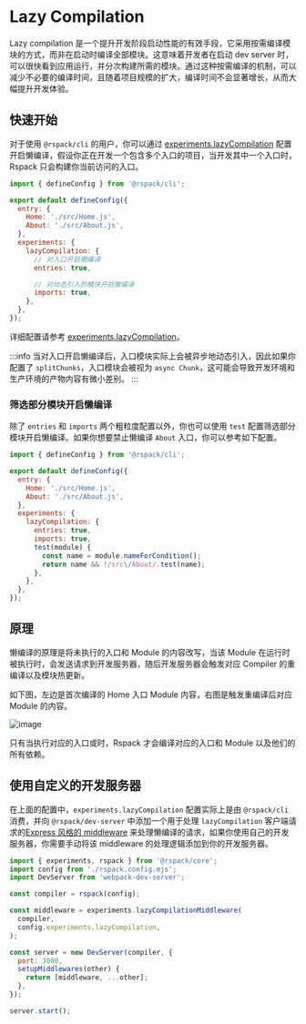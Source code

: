 # Lazy Compilation

Lazy compilation 是一个提升开发阶段启动性能的有效手段，它采用按需编译模块的方式，而非在启动时编译全部模块。这意味着开发者在启动 dev server 时，可以很快看到应用运行，并分次构建所需的模块。通过这种按需编译的机制，可以减少不必要的编译时间，且随着项目规模的扩大，编译时间不会显著增长，从而大幅提升开发体验。

## 快速开始

对于使用 `@rspack/cli` 的用户，你可以通过 [experiments.lazyCompilation](/config/experiments#experimentslazycompilation) 配置开启懒编译，假设你正在开发一个包含多个入口的项目，当开发其中一个入口时，Rspack 只会构建你当前访问的入口。

```js title="rspack.config.mjs"
import { defineConfig } from '@rspack/cli';

export default defineConfig({
  entry: {
    Home: './src/Home.js',
    About: './src/About.js',
  },
  experiments: {
    lazyCompilation: {
      // 对入口开启懒编译
      entries: true,

      // 对动态引入的模块开启懒编译
      imports: true,
    },
  },
});
```

详细配置请参考 [experiments.lazyCompilation](/config/experiments#experimentslazycompilation)。

:::info
当对入口开启懒编译后，入口模块实际上会被异步地动态引入，因此如果你配置了 `splitChunks`，入口模块会被视为 `async Chunk`，这可能会导致开发环境和生产环境的产物内容有微小差别。
:::

### 筛选部分模块开启懒编译

除了 `entries` 和 `imports` 两个粗粒度配置以外，你也可以使用 `test` 配置筛选部分模块开启懒编译。如果你想要禁止懒编译 `About` 入口，你可以参考如下配置。

```js title="rspack.config.mjs"
import { defineConfig } from '@rspack/cli';

export default defineConfig({
  entry: {
    Home: './src/Home.js',
    About: './src/About.js',
  },
  experiments: {
    lazyCompilation: {
      entries: true,
      imports: true,
      test(module) {
        const name = module.nameForCondition();
        return name && !/src\/About/.test(name);
      },
    },
  },
});
```

## 原理

懒编译的原理是将未执行的入口和 Module 的内容改写，当该 Module 在运行时被执行时，会发送请求到开发服务器，随后开发服务器会触发对应 Compiler 的重编译以及模块热更新。

如下图，左边是首次编译的 Home 入口 Module 内容，右图是触发重编译后对应 Module 的内容。

![image](https://assets.rspack.dev/rspack/assets/lazy-proxy-module.png)

只有当执行对应的入口或时，Rspack 才会编译对应的入口和 Module 以及他们的所有依赖。

## 使用自定义的开发服务器

在上面的配置中，`experiments.lazyCompilation` 配置实际上是由 `@rspack/cli` 消费，并向 `@rspack/dev-server` 中添加一个用于处理 `lazyCompilation` 客户端请求的[Express 风格的 middleware](https://expressjs.com/en/guide/using-middleware.html) 来处理懒编译的请求，如果你使用自己的开发服务器，你需要手动将该 middleware 的处理逻辑添加到你的开发服务器。

```js title="start.mjs"
import { experiments, rspack } from '@rspack/core';
import config from './rspack.config.mjs';
import DevServer from 'webpack-dev-server';

const compiler = rspack(config);

const middleware = experiments.lazyCompilationMiddleware(
  compiler,
  config.experiments.lazyCompilation,
);

const server = new DevServer(compiler, {
  port: 3000,
  setupMiddlewares(other) {
    return [middleware, ...other];
  },
});

server.start();
```
